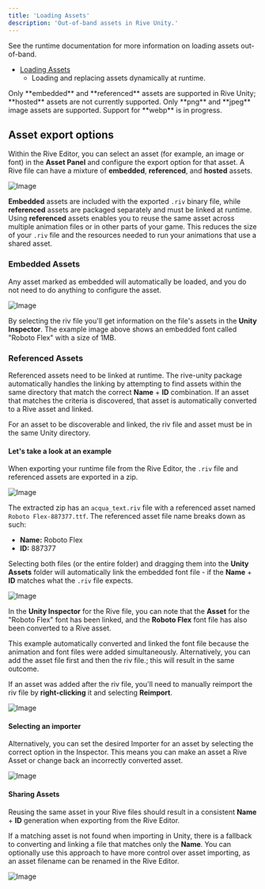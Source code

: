 ```yaml
---
title: 'Loading Assets'
description: 'Out-of-band assets in Rive Unity.'
---
```


See the runtime documentation for more information on loading assets out-of-band.

- [Loading Assets](/runtimes/loading-assets)
  - Loading and replacing assets dynamically at runtime.

<Note>
 Only **embedded** and **referenced** assets are supported in Rive Unity; **hosted** assets are not currently supported.
</Note>

<Note>
 Only **png** and **jpeg** image assets are supported. Support for **webp** is in progress.
</Note>

## Asset export options

Within the Rive Editor, you can select an asset (for example, an image or font) in the **Asset Panel** and configure the export option for that asset. A Rive file can have a mixture of **embedded**, **referenced**, and **hosted** assets.

![Image](/images/game-runtimes/unity/a108fa8e-df31-43fb-aabc-5e74afbda52d.webp)

**Embedded** assets are included with the exported `.riv` binary file, while **referenced** assets are packaged separately and must be linked at runtime. Using **referenced** assets enables you to reuse the same asset across multiple animation files or in other parts of your game. This reduces the size of your `.riv` file and the resources needed to run your animations that use a shared asset.

### Embedded Assets

Any asset marked as embedded will automatically be loaded, and you do not need to do anything to configure the asset.

![Image](/images/game-runtimes/unity/56437853-0d8b-4e62-87ec-3205da02ea52.webp)

By selecting the riv file you'll get information on the file's assets in the **Unity Inspector**. The example image above shows an embedded font called "Roboto Flex" with a size of 1MB.

### Referenced Assets

Referenced assets need to be linked at runtime. The rive-unity package automatically handles the linking by attempting to find assets within the same directory that match the correct **Name** + **ID** combination. If an asset that matches the criteria is discovered, that asset is automatically converted to a Rive asset and linked.

<Note>
 For an asset to be discoverable and linked, the riv file and asset must be in the same Unity directory.
</Note>

#### Let's take a look at an example

When exporting your runtime file from the Rive Editor, the `.riv` file and referenced assets are exported in a zip.

![Image](/images/game-runtimes/unity/212a16d7-6686-4722-9d9a-f32a49e4cbd2.webp)

The extracted zip has an `acqua_text.riv` file with a referenced asset named `Roboto Flex-887377.ttf`. The referenced asset file name breaks down as such:

- **Name:** Roboto Flex
- **ID:** 887377

Selecting both files (or the entire folder) and dragging them into the **Unity Assets** folder will automatically link the embedded font file - if the **Name** + **ID** matches what the `.riv` file expects.

![Image](/images/game-runtimes/unity/0bb5c521-b8dc-4ac7-9cd1-6fdffb121750.webp)

In the **Unity Inspector** for the Rive file, you can note that the **Asset** for the "Roboto Flex" font has been linked, and the **Roboto Flex** font file has also been converted to a Rive asset.

This example automatically converted and linked the font file because the animation and font files were added simultaneously. Alternatively, you can add the asset file first and then the riv file.; this will result in the same outcome.

If an asset was added after the riv file, you'll need to manually reimport the riv file by **right-clicking** it and selecting **Reimport**.

![Image](/images/game-runtimes/unity/04ba8d2c-80cc-41ef-9cdd-f940d6897fbc.webp)

#### Selecting an importer

Alternatively, you can set the desired Importer for an asset by selecting the correct option in the Inspector. This means you can make an asset a Rive Asset or change back an incorrectly converted asset.

![Image](/images/game-runtimes/unity/d65592e9-22a4-433f-b4f3-4ca8e72577aa.webp)

#### Sharing Assets

Reusing the same asset in your Rive files should result in a consistent **Name** + **ID** generation when exporting from the Rive Editor.

If a matching asset is not found when importing in Unity, there is a fallback to converting and linking a file that matches only the **Name**. You can optionally use this approach to have more control over asset importing, as an asset filename can be renamed in the Rive Editor.

![Image](/images/game-runtimes/unity/a7618b96-a123-4bb9-b604-57ec2c3adc1d.webp)